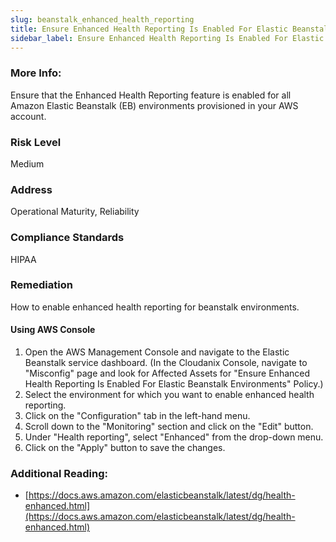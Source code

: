```yaml
---
slug: beanstalk_enhanced_health_reporting
title: Ensure Enhanced Health Reporting Is Enabled For Elastic Beanstalk Environments
sidebar_label: Ensure Enhanced Health Reporting Is Enabled For Elastic Beanstalk Environments
---
```


### More Info:

Ensure that the Enhanced Health Reporting feature is enabled for all Amazon Elastic Beanstalk (EB) environments provisioned in your AWS account.

### Risk Level

Medium

### Address

Operational Maturity, Reliability

### Compliance Standards

HIPAA

### Remediation

How to enable enhanced health reporting for beanstalk environments.

#### Using AWS Console

1. Open the AWS Management Console and navigate to the Elastic Beanstalk service dashboard.
    (In the Cloudanix Console, navigate to "Misconfig" page and look for Affected Assets for "Ensure Enhanced Health Reporting Is Enabled For Elastic Beanstalk Environments" Policy.)
2. Select the environment for which you want to enable enhanced health reporting.
3. Click on the "Configuration" tab in the left-hand menu.
4. Scroll down to the "Monitoring" section and click on the "Edit" button.
5. Under "Health reporting", select "Enhanced" from the drop-down menu.
6. Click on the "Apply" button to save the changes.

### Additional Reading:

- [https://docs.aws.amazon.com/elasticbeanstalk/latest/dg/health-enhanced.html](https://docs.aws.amazon.com/elasticbeanstalk/latest/dg/health-enhanced.html) 

